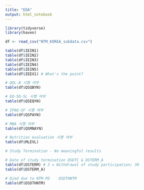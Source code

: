 ```yaml
---
title: "EDA"
output: html_notebook
---
```


```r
library(tidyverse)
library(haven)

df <- read_csv("NTM_KOREA_subdata.csv")
```

```r
table(df$IEIN1)
table(df$IEIN2)
table(df$IEIN3)
table(df$IEIN4)
table(df$IEIN5)
table(df$IEEX1) # What's the point?
```


```r
# QOL-B 시행 여부	
table(df$QSQBYN)
```

```r
# EQ-5D-5L 시행 여부
table(df$QSEQYN)
```

```r
# IPAQ-SF 시행 여부	
table(df$QSPAYN)

# MNA 시행 여부	
table(df$QSMNAYN)

# Nutrition evaluation 시행 여부	
table(df$MLEVL)
```

```r
# Study Termination - No meaningful results

# Date of study termination	DSDTC & DSTERM_A
table(df$DSTERM) # 3 = Withdrawal of study participation; 30
table(df$DSTERM_A)

# Died due to NTM-PD	DSDTHNTM
table(df$DSDTHNTM)
```


